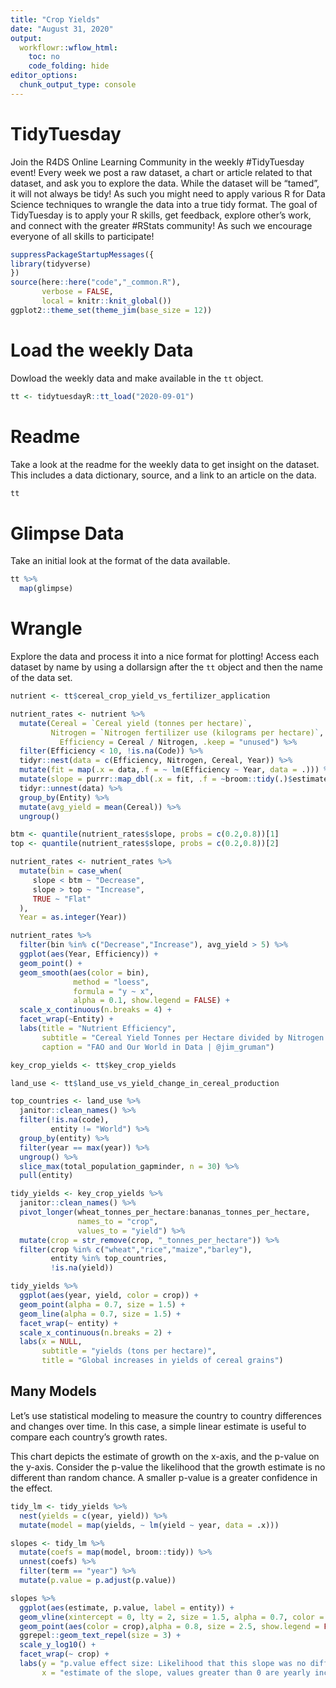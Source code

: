 ```yaml
---
title: "Crop Yields"
date: "August 31, 2020"
output:
  workflowr::wflow_html:
    toc: no
    code_folding: hide
editor_options:
  chunk_output_type: console
---
```


# TidyTuesday

Join the R4DS Online Learning Community in the weekly #TidyTuesday event!
Every week we post a raw dataset, a chart or article related to that dataset, and ask you to explore the data.
While the dataset will be “tamed”, it will not always be tidy! As such you might need to apply various R for Data Science techniques to wrangle the data into a true tidy format.
The goal of TidyTuesday is to apply your R skills, get feedback, explore other’s work, and connect with the greater #RStats community!
As such we encourage everyone of all skills to participate!

```r
suppressPackageStartupMessages({
library(tidyverse)
})
source(here::here("code","_common.R"),
       verbose = FALSE,
       local = knitr::knit_global())
ggplot2::theme_set(theme_jim(base_size = 12))

```

# Load the weekly Data

Dowload the weekly data and make available in the `tt` object.

```r

tt <- tidytuesdayR::tt_load("2020-09-01")

```


# Readme

Take a look at the readme for the weekly data to get insight on the dataset.
This includes a data dictionary, source, and a link to an article on the data.

```r

tt

```


# Glimpse Data

Take an initial look at the format of the data available.

```r

tt %>% 
  map(glimpse)

```

# Wrangle

Explore the data and process it into a nice format for plotting! Access each dataset by name by using a dollarsign after the `tt` object and then the name of the data set.

```r

nutrient <- tt$cereal_crop_yield_vs_fertilizer_application

nutrient_rates <- nutrient %>%
  mutate(Cereal = `Cereal yield (tonnes per hectare)`,
         Nitrogen = `Nitrogen fertilizer use (kilograms per hectare)`,           Nitrogen = if_else(is.na(Nitrogen),0,Nitrogen),
           Efficiency = Cereal / Nitrogen, .keep = "unused") %>%
  filter(Efficiency < 10, !is.na(Code)) %>% 
  tidyr::nest(data = c(Efficiency, Nitrogen, Cereal, Year)) %>%
  mutate(fit = map(.x = data,.f = ~ lm(Efficiency ~ Year, data = .))) %>%
  mutate(slope = purrr::map_dbl(.x = fit, .f = ~broom::tidy(.)$estimate[2])) %>%
  tidyr::unnest(data) %>%
  group_by(Entity) %>%
  mutate(avg_yield = mean(Cereal)) %>%
  ungroup()

btm <- quantile(nutrient_rates$slope, probs = c(0.2,0.8))[1]
top <- quantile(nutrient_rates$slope, probs = c(0.2,0.8))[2]

nutrient_rates <- nutrient_rates %>%
  mutate(bin = case_when(
     slope < btm ~ "Decrease",
     slope > top ~ "Increase",
     TRUE ~ "Flat"
  ),
  Year = as.integer(Year))

nutrient_rates %>%
  filter(bin %in% c("Decrease","Increase"), avg_yield > 5) %>%
  ggplot(aes(Year, Efficiency)) +
  geom_point() +
  geom_smooth(aes(color = bin), 
              method = "loess", 
              formula = "y ~ x", 
              alpha = 0.1, show.legend = FALSE) +
  scale_x_continuous(n.breaks = 4) +
  facet_wrap(~Entity) +
  labs(title = "Nutrient Efficiency",
       subtitle = "Cereal Yield Tonnes per Hectare divided by Nitrogen Equivalent Fertilizer kg per Hectare",
       caption = "FAO and Our World in Data | @jim_gruman")

```


```r
key_crop_yields <- tt$key_crop_yields

land_use <- tt$land_use_vs_yield_change_in_cereal_production

```


```r
top_countries <- land_use %>%
  janitor::clean_names() %>% 
  filter(!is.na(code),
         entity != "World") %>% 
  group_by(entity) %>% 
  filter(year == max(year)) %>% 
  ungroup() %>% 
  slice_max(total_population_gapminder, n = 30) %>% 
  pull(entity)
```

```r
tidy_yields <- key_crop_yields %>% 
  janitor::clean_names() %>% 
  pivot_longer(wheat_tonnes_per_hectare:bananas_tonnes_per_hectare,
               names_to = "crop",
               values_to = "yield") %>% 
  mutate(crop = str_remove(crop, "_tonnes_per_hectare")) %>% 
  filter(crop %in% c("wheat","rice","maize","barley"),
         entity %in% top_countries,
         !is.na(yield))
```

```r
tidy_yields %>% 
  ggplot(aes(year, yield, color = crop)) +
  geom_point(alpha = 0.7, size = 1.5) +
  geom_line(alpha = 0.7, size = 1.5) +  
  facet_wrap(~ entity) +
  scale_x_continuous(n.breaks = 2) +
  labs(x = NULL, 
       subtitle = "yields (tons per hectare)",
       title = "Global increases in yields of cereal grains")

```

## Many Models

Let's use statistical modeling to measure the country to country differences and changes over time. In this case, a simple linear estimate is useful to compare each country's growth rates.

This chart depicts the estimate of growth on the x-axis, and the p-value on the y-axis. Consider the p-value the likelihood that the growth estimate is no different than random chance. A smaller p-value is a greater confidence in the effect.

```r

tidy_lm <- tidy_yields %>% 
  nest(yields = c(year, yield)) %>% 
  mutate(model = map(yields, ~ lm(yield ~ year, data = .x)))

slopes <- tidy_lm %>% 
  mutate(coefs = map(model, broom::tidy)) %>%
  unnest(coefs) %>%
  filter(term == "year") %>% 
  mutate(p.value = p.adjust(p.value))

```

```r

slopes %>% 
  ggplot(aes(estimate, p.value, label = entity)) +
  geom_vline(xintercept = 0, lty = 2, size = 1.5, alpha = 0.7, color = "gray50") +
  geom_point(aes(color = crop),alpha = 0.8, size = 2.5, show.legend = FALSE) +
  ggrepel::geom_text_repel(size = 3) +
  scale_y_log10() +
  facet_wrap(~ crop) +
  labs(y = "p.value effect size: Likelihood that this slope was no different than chance, \nsmaller is more confident",
       x = "estimate of the slope, values greater than 0 are yearly increases")
```


